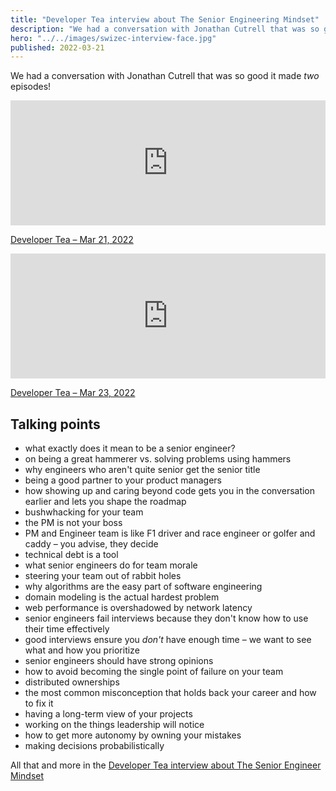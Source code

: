 ```yaml
---
title: "Developer Tea interview about The Senior Engineering Mindset"
description: "We had a conversation with Jonathan Cutrell that was so good it made _two_ episodes!"
hero: "../../images/swizec-interview-face.jpg"
published: 2022-03-21
---
```


We had a conversation with Jonathan Cutrell that was so good it made _two_ episodes!

<iframe
  height="200px"
  width="100%"
  frameborder="no"
  scrolling="no"
  seamless
  src="https://player.simplecast.com/ae9ffc4d-736d-4d2b-8575-3d645b2c4307?dark=false"
></iframe>

[Developer Tea – Mar 21, 2022](https://developertea.com/episodes/ae9ffc4d-736d-4d2b-8575-3d645b2c4307)

<iframe
  height="200px"
  width="100%"
  frameborder="no"
  scrolling="no"
  seamless
  src="https://player.simplecast.com/0cd9bbde-0969-44b1-8bc6-66d2ab3006d1?dark=false"
></iframe>

[Developer Tea – Mar 23, 2022](https://developertea.com/episodes/0cd9bbde-0969-44b1-8bc6-66d2ab3006d1)

## Talking points

- what exactly does it mean to be a senior engineer?
- on being a great hammerer vs. solving problems using hammers
- why engineers who aren't quite senior get the senior title
- being a good partner to your product managers
- how showing up and caring beyond code gets you in the conversation earlier and lets you shape the roadmap
- bushwhacking for your team
- the PM is not your boss
- PM and Engineer team is like F1 driver and race engineer or golfer and caddy – you advise, they decide
- technical debt is a tool
- what senior engineers do for team morale
- steering your team out of rabbit holes
- why algorithms are the easy part of software engineering
- domain modeling is the actual hardest problem
- web performance is overshadowed by network latency
- senior engineers fail interviews because they don't know how to use their time effectively
- good interviews ensure you _don't_ have enough time – we want to see what and how you prioritize
- senior engineers should have strong opinions
- how to avoid becoming the single point of failure on your team
- distributed ownerships
- the most common misconception that holds back your career and how to fix it
- having a long-term view of your projects
- working on the things leadership will notice
- how to get more autonomy by owning your mistakes
- making decisions probabilistically

All that and more in the [Developer Tea interview about The Senior Engineer Mindset](https://developertea.com/episodes/ae9ffc4d-736d-4d2b-8575-3d645b2c4307)
